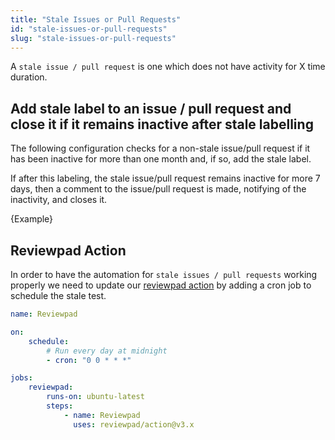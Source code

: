 ```yaml
---
title: "Stale Issues or Pull Requests"
id: "stale-issues-or-pull-requests"
slug: "stale-issues-or-pull-requests"
---
```



A `stale issue / pull request` is one which does not have activity for X time duration.

## Add stale label to an issue / pull request and close it if it remains inactive after stale labelling

The following configuration checks for a non-stale issue/pull request if it has been inactive for more than one month and, if so, add the stale label.

If after this labeling, the stale issue/pull request remains inactive for more 7 days, then a comment to the issue/pull request is made, notifying of the inactivity, and closes it.

<CodeBlock language="yml">{Example}</CodeBlock>

## Reviewpad Action

In order to have the automation for `stale issues / pull requests` working properly we need to update our [reviewpad action](https://github.com/marketplace/actions/reviewpad-action) by adding a cron job to schedule the stale test.

```yaml reviewpad.yml
name: Reviewpad

on:
    schedule:
        # Run every day at midnight
        - cron: "0 0 * * *"

jobs:
    reviewpad:
        runs-on: ubuntu-latest
        steps:
            - name: Reviewpad
              uses: reviewpad/action@v3.x
```
